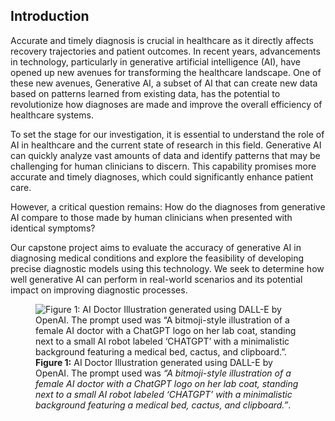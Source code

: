 

## Introduction
Accurate and timely diagnosis is crucial in healthcare as it directly affects recovery trajectories and patient outcomes. In recent years, advancements in technology, particularly in generative artificial intelligence (AI), have opened up new avenues for transforming the healthcare landscape. One of these new avenues, Generative AI, a subset of AI that can create new data based on patterns learned from existing data, has the potential to revolutionize how diagnoses are made and improve the overall efficiency of healthcare systems.

To set the stage for our investigation, it is essential to understand the role of AI in healthcare and the current state of research in this field. Generative AI can quickly analyze vast amounts of data and identify patterns that may be challenging for human clinicians to discern. This capability promises more accurate and timely diagnoses, which could significantly enhance patient care.

However, a critical question remains: How do the diagnoses from generative AI compare to those made by human clinicians when presented with identical symptoms?

Our capstone project aims to evaluate the accuracy of generative AI in diagnosing medical conditions and explore the feasibility of developing precise diagnostic models using this technology. We seek to determine how well generative AI can perform in real-world scenarios and its potential impact on improving diagnostic processes.

![**Figure 1:** AI Doctor Illustration generated using DALL-E by OpenAI. The prompt used was 
*"A bitmoji-style illustration of a female AI doctor with a ChatGPT logo on her lab coat, standing next to a small AI robot labeled 'CHATGPT' with a minimalistic background featuring a medical bed, cactus, and clipboard."*. ](./images/introImage_chatGPT_Doctor Small.png)
